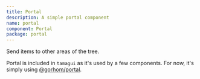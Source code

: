 ```yaml
---
title: Portal
description: A simple portal component
name: portal
component: Portal
package: portal
---
```


<Description>Send items to other areas of the tree.</Description>

Portal is included in `tamagui` as it's used by a few components. For now, it's simply using [@gorhom/portal](https://github.com/gorhom/react-native-portal).
